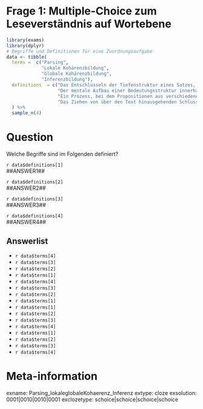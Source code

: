##############################################
# Frage 1: Multiple-Choice zum Leseverständnis auf Wortebene
##############################################

```r
library(exams)
library(dplyr)
# Begriffe und Definitionen für eine Zuordnungsaufgabe
data <- tibble(
  terms =  c("Parsing",
             "Lokale Kohärenzbildung",
             "Globale Kohärenzbildung",
             "Inferenzbildung"),
  definitions  = c("Das Entschlüsseln der Tiefenstruktur eines Satzes, wodurch eine propositionale Struktur entsteht.",
                   "Der mentale Aufbau einer Bedeutungsstruktur innerhalb eines Satzes durch Verknüpfung von Wortgruppen.",
                   "Ein Prozess, bei dem Propositionen aus verschiedenen Textstellen in eine übergeordnete Makrostruktur eingefügt werden.",
                   "Das Ziehen von über den Text hinausgehenden Schlussfolgerungen während des Lesens.")
  ) %>% 
  sample_n(4)

```

Question
=====

Welche Begriffe sind im Folgenden definiert?

`r data$definitions[1]`  
##ANSWER1##

`r data$definitions[2]`  
##ANSWER2##

`r data$definitions[3]`  
##ANSWER3##

`r data$definitions[4]`  
##ANSWER4##

Answerlist
----------
* `r data$terms[4]`
* `r data$terms[3]`
* `r data$terms[2]`
* `r data$terms[1]`
* `r data$terms[4]`
* `r data$terms[3]`
* `r data$terms[2]`
* `r data$terms[1]`
* `r data$terms[1]`
* `r data$terms[2]`
* `r data$terms[3]`
* `r data$terms[4]`
* `r data$terms[1]`
* `r data$terms[2]`
* `r data$terms[3]`
* `r data$terms[4]`



Meta-information
===============
exname: Parsing_lokaleglobaleKohaerenz_Inferenz
extype: cloze
exsolution: 0001|0010|0010|0001
exclozetype: schoice|schoice|schoice|schoice